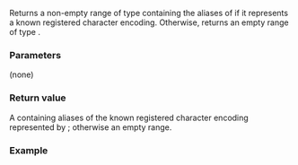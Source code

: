 {{cpp/text/text_encoding/title|aliases}}
{{cpp/text/text_encoding/navbar}}
{{ddcl|since=c++26|
constexpr aliases_view aliases() const noexcept;
}}

Returns a non-empty range of type {{rlpt|aliases_view|text_encoding::aliases_view}} containing the aliases of {{c|*this}} if it represents a known registered character encoding. Otherwise, returns an empty range of type {{tt|text_encoding::aliases_view}}.

===Parameters===
(none)

===Return value===
A {{lconcept|view}} containing aliases of the known registered character encoding represented by {{c|*this}}; otherwise an empty range.

===Example===
{{example}}

{{langlinks|es|ja|ru|zh}}